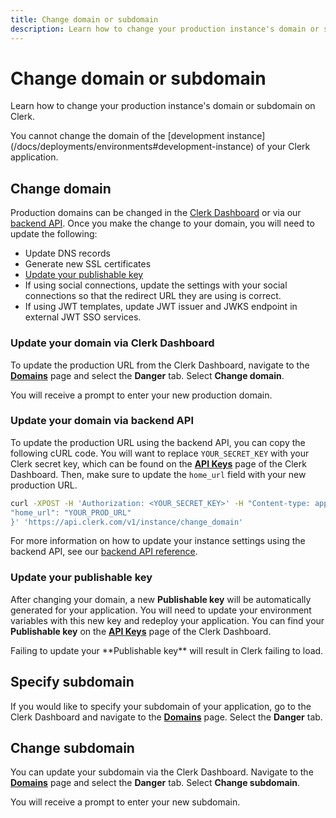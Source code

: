 ```yaml
---
title: Change domain or subdomain
description: Learn how to change your production instance's domain or subdomain on Clerk.
---
```


# Change domain or subdomain

Learn how to change your production instance's domain or subdomain on Clerk.

<Callout type="Info">
  You cannot change the domain of the [development instance](/docs/deployments/environments#development-instance) of your Clerk application.
</Callout>

## Change domain

Production domains can be changed in the [Clerk Dashboard](https://dashboard.clerk.com/) or via our [backend API](https://clerk.com/docs/reference/backend-api). Once you make the change to your domain, you will need to update the following:

- Update DNS records
- Generate new SSL certificates
- [Update your publishable key](#update-your-publishable-key)
- If using social connections, update the settings with your social connections so that the redirect URL they are using is correct.
- If using JWT templates, update JWT issuer and JWKS endpoint in external JWT SSO services.

### Update your domain via Clerk Dashboard

To update the production URL from the Clerk Dashboard, navigate to the **[Domains](https://dashboard.clerk.com/last-active?path=domains)** page and select the **Danger** tab. Select **Change domain**. 

<Images
  width={3024}
  height={1650}
  src="/docs/images/deployment-guides/change-domain.webp"
  alt="The 'Danger' tab of the Domains page in the Clerk Dashboard.There is a red arrow pointing to the 'Change domain' button."
/>

You will receive a prompt to enter your new production domain.

<Images
  width={3024}
  height={1650}
  src="/docs/images/deployment-guides/change-domain-settings.webp"
  alt="The 'Change domain' modal in the Clerk Dashboard."
/>

### Update your domain via backend API

To update the production URL using the backend API, you can copy the following cURL code. You will want to replace `YOUR_SECRET_KEY` with your Clerk secret key, which can be found on the **[API Keys](https://dashboard.clerk.com/last-active?path=api-keys)** page of the Clerk Dashboard. Then, make sure to update the `home_url` field with your new production URL.

```bash
curl -XPOST -H 'Authorization: <YOUR_SECRET_KEY>' -H "Content-type: application/json" -d '{
"home_url": "YOUR_PROD_URL"
}' 'https://api.clerk.com/v1/instance/change_domain'
```

For more information on how to update your instance settings using the backend API, see our [backend API reference](https://clerk.com/docs/reference/backend-api/tag/Beta-Features#operation/UpdateInstanceAuthConfig).

### Update your publishable key

After changing your domain, a new **Publishable key** will be automatically generated for your application. You will need to update your environment variables with this new key and redeploy your application. You can find your **Publishable key** on the **[API Keys](https://dashboard.clerk.com/last-active?path=api-keys)** page of the Clerk Dashboard.

<Callout>
  Failing to update your **Publishable key** will result in Clerk failing to load. 
</Callout>

## Specify subdomain

If you would like to specify your subdomain of your application, go to the Clerk Dashboard and navigate to the **[Domains](https://dashboard.clerk.com/last-active?path=paths)** page. Select the **Danger** tab.

<Images
  width={3024}
  height={1650}
  src="/docs/images/deployment-guides/set-subdomain.webp"
  alt="The 'Danger' tab of the Domains page in the Clerk Dashboard.There is a red arrow pointing to the 'Set subdomain' button."
/>

## Change subdomain

You can update your subdomain via the Clerk Dashboard. Navigate to the **[Domains](https://dashboard.clerk.com/last-active?path=domains)** page and select the **Danger** tab. Select **Change subdomain**. 

<Images
  width={3024}
  height={1650}
  src="/docs/images/deployment-guides/change-subdomain.webp"
  alt="The 'Danger' tab of the Domains page in the Clerk Dashboard.There is a red arrow pointing to the 'Change subdomain' button."
/>

You will receive a prompt to enter your new subdomain.

<Images
  width={3024}
  height={1650}
  src="/docs/images/deployment-guides/change-subdomain-settings.webp"
  alt="The 'Change subdomain' modal in the Clerk Dashboard."
/>